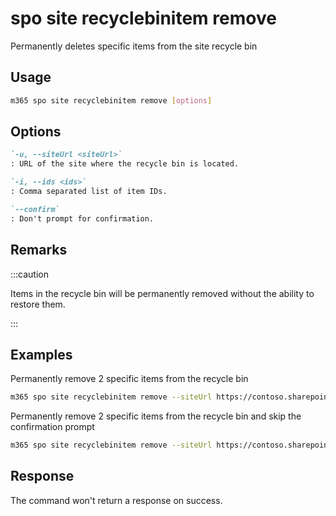 
# spo site recyclebinitem remove

Permanently deletes specific items from the site recycle bin

## Usage

```sh
m365 spo site recyclebinitem remove [options]
```

## Options

```md definition-list
`-u, --siteUrl <siteUrl>`
: URL of the site where the recycle bin is located.

`-i, --ids <ids>`
: Comma separated list of item IDs.

`--confirm`
: Don't prompt for confirmation.
```

<Global />

## Remarks

:::caution

Items in the recycle bin will be permanently removed without the ability to restore them.

:::

## Examples

Permanently remove 2 specific items from the recycle bin

```sh
m365 spo site recyclebinitem remove --siteUrl https://contoso.sharepoint.com/sites/sales --ids "06ca4fe4-3048-4b76-bd41-296fed4c9881,d679c17b-d7b8-429a-9307-34e1d9e631e7"
```

Permanently remove 2 specific items from the recycle bin and skip the confirmation prompt

```sh
m365 spo site recyclebinitem remove --siteUrl https://contoso.sharepoint.com/sites/sales --ids "06ca4fe4-3048-4b76-bd41-296fed4c9881,d679c17b-d7b8-429a-9307-34e1d9e631e7" --confirm
```

## Response

The command won't return a response on success.
